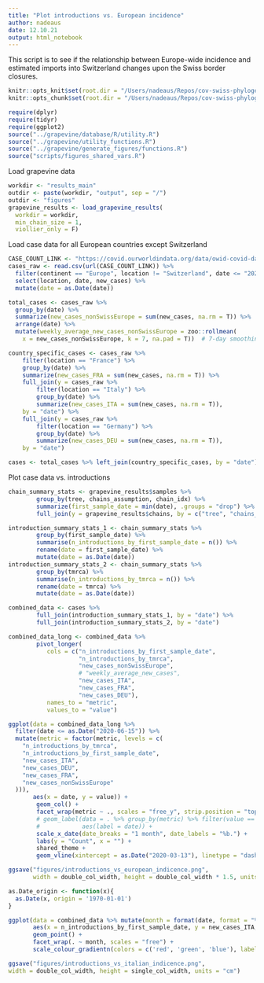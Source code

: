 ```yaml
---
title: "Plot introductions vs. European incidence"
author: nadeaus
date: 12.10.21
output: html_notebook
---
```


This script is to see if the relationship between Europe-wide incidence and estimated imports into Switzerland changes upon the Swiss border closures.

```r
knitr::opts_knit$set(root.dir = "/Users/nadeaus/Repos/cov-swiss-phylogenetics")
knitr::opts_chunk$set(root.dir = "/Users/nadeaus/Repos/cov-swiss-phylogenetics")
```

```r
require(dplyr)
require(tidyr)
require(ggplot2)
source("../grapevine/database/R/utility.R")
source("../grapevine/utility_functions.R")
source("../grapevine/generate_figures/functions.R")
source("scripts/figures_shared_vars.R")
```

Load grapevine data

```r
workdir <- "results_main"
outdir <- paste(workdir, "output", sep = "/")
outdir <- "figures"
grapevine_results <- load_grapevine_results(
  workdir = workdir,
  min_chain_size = 1,
  viollier_only = F)
```

Load case data for all European countries except Switzerland

```r
CASE_COUNT_LINK <- "https://covid.ourworldindata.org/data/owid-covid-data.csv"
cases_raw <- read.csv(url(CASE_COUNT_LINK)) %>%
  filter(continent == "Europe", location != "Switzerland", date <= "2020-12-01") %>%
  select(location, date, new_cases) %>%
  mutate(date = as.Date(date))

total_cases <- cases_raw %>%
  group_by(date) %>%
  summarize(new_cases_nonSwissEurope = sum(new_cases, na.rm = T)) %>%
  arrange(date) %>%
  mutate(weekly_average_new_cases_nonSwissEurope = zoo::rollmean(
    x = new_cases_nonSwissEurope, k = 7, na.pad = T))  # 7-day smoothing because some countries report days with negative cases (corrections?)

country_specific_cases <- cases_raw %>%
    filter(location == "France") %>%
    group_by(date) %>%
    summarize(new_cases_FRA = sum(new_cases, na.rm = T)) %>%
    full_join(y = cases_raw %>%
        filter(location == "Italy") %>%
        group_by(date) %>%
        summarize(new_cases_ITA = sum(new_cases, na.rm = T)),
    by = "date") %>%
    full_join(y = cases_raw %>%
        filter(location == "Germany") %>%
        group_by(date) %>%
        summarize(new_cases_DEU = sum(new_cases, na.rm = T)),
    by = "date")

cases <- total_cases %>% left_join(country_specific_cases, by = "date")
```

Plot case data vs. introductions
```r
chain_summary_stats <- grapevine_results$samples %>%
        group_by(tree, chains_assumption, chain_idx) %>%
        summarize(first_sample_date = min(date), .groups = "drop") %>%
        full_join(y = grapevine_results$chains, by = c("tree", "chains_assumption", "chain_idx"))

introduction_summary_stats_1 <- chain_summary_stats %>%
        group_by(first_sample_date) %>%
        summarise(n_introductions_by_first_sample_date = n()) %>%
        rename(date = first_sample_date) %>%
        mutate(date = as.Date(date))
introduction_summary_stats_2 <- chain_summary_stats %>%
        group_by(tmrca) %>%
        summarise(n_introductions_by_tmrca = n()) %>%
        rename(date = tmrca) %>%
        mutate(date = as.Date(date))

combined_data <- cases %>%
        full_join(introduction_summary_stats_1, by = "date") %>%
        full_join(introduction_summary_stats_2, by = "date")

combined_data_long <- combined_data %>%
        pivot_longer(
           cols = c("n_introductions_by_first_sample_date",
                    "n_introductions_by_tmrca",
                    "new_cases_nonSwissEurope",
                    # "weekly_average_new_cases",
                    "new_cases_ITA",
                    "new_cases_FRA",
                    "new_cases_DEU"),
           names_to = "metric",
           values_to = "value")

ggplot(data = combined_data_long %>%
  filter(date <= as.Date("2020-06-15")) %>%
  mutate(metric = factor(metric, levels = c(
    "n_introductions_by_tmrca",
    "n_introductions_by_first_sample_date",
    "new_cases_ITA",
    "new_cases_DEU",
    "new_cases_FRA",
    "new_cases_nonSwissEurope"
  ))),
       aes(x = date, y = value)) +
        geom_col() +
        facet_wrap(metric ~ ., scales = "free_y", strip.position = "top", ncol = 1) +
        # geom_label(data = . %>% group_by(metric) %>% filter(value == max(value, na.rm = T)),
        #            aes(label = date)) +
        scale_x_date(date_breaks = "1 month", date_labels = "%b.") +
        labs(y = "Count", x = "") +
        shared_theme +
        geom_vline(xintercept = as.Date("2020-03-13"), linetype = "dashed")

ggsave("figures/introductions_vs_european_indicence.png",
       width = double_col_width, height = double_col_width * 1.5, units = "cm")

as.Date_origin <- function(x){
  as.Date(x, origin = '1970-01-01')
}

ggplot(data = combined_data %>% mutate(month = format(date, format = "%Y-%m-01")),
       aes(x = n_introductions_by_first_sample_date, y = new_cases_ITA, color = as.integer(date))) +
       geom_point() +
       facet_wrap(. ~ month, scales = "free") +
       scale_colour_gradientn(colors = c('red', 'green', 'blue'), labels = as.Date_origin)

ggsave("figures/introductions_vs_italian_indicence.png",
width = double_col_width, height = single_col_width, units = "cm")

```
